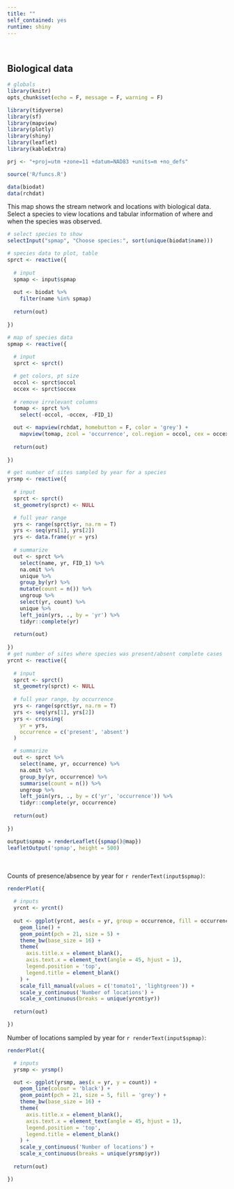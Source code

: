 ```yaml
---
title: ""
self_contained: yes
runtime: shiny
---
```


<br>

## Biological data

```r
# globals
library(knitr)
opts_chunk$set(echo = F, message = F, warning = F)

library(tidyverse)
library(sf)
library(mapview)
library(plotly)
library(shiny)
library(leaflet)
library(kableExtra)

prj <- "+proj=utm +zone=11 +datum=NAD83 +units=m +no_defs"

source('R/funcs.R')

data(biodat)
data(rchdat)
```

This map shows the stream network and locations with biological data.  Select a species to view locations and tabular information of where and when the species was observed.

```r
# select species to show
selectInput("spmap", "Choose species:", sort(unique(biodat$name)))
```

```r
# species data to plot, table
sprct <- reactive({
  
  # input
  spmap <- input$spmap
  
  out <- biodat %>% 
    filter(name %in% spmap)
  
  return(out)
  
})

# map of species data
spmap <- reactive({
  
  # input
  sprct <- sprct()

  # get colors, pt size
  occol <- sprct$occol
  occex <- sprct$occex
  
  # remove irrelevant columns
  tomap <- sprct %>% 
    select(-occol, -occex, -FID_1)

  out <- mapview(rchdat, homebutton = F, color = 'grey') + 
    mapview(tomap, zcol = 'occurrence', col.region = occol, cex = occex, legend = T, homebutton = F, layer = 'occurrence')
 
  return(out)
 
})

# get number of sites sampled by year for a species
yrsmp <- reactive({
  
  # input
  sprct <- sprct()
  st_geometry(sprct) <- NULL

  # full year range
  yrs <- range(sprct$yr, na.rm = T)
  yrs <- seq(yrs[1], yrs[2])
  yrs <- data.frame(yr = yrs)
  
  # summarize  
  out <- sprct %>%
    select(name, yr, FID_1) %>% 
    na.omit %>% 
    unique %>% 
    group_by(yr) %>% 
    mutate(count = n()) %>% 
    ungroup %>% 
    select(yr, count) %>% 
    unique %>% 
    left_join(yrs, ., by = 'yr') %>% 
    tidyr::complete(yr)
  
  return(out)
  
})
# get number of sites where species was present/absent complete cases
yrcnt <- reactive({
  
  # input
  sprct <- sprct()
  st_geometry(sprct) <- NULL
  
  # full year range, by occurrence
  yrs <- range(sprct$yr, na.rm = T)
  yrs <- seq(yrs[1], yrs[2])
  yrs <- crossing(
    yr = yrs, 
    occurrence = c('present', 'absent')
  )

  # summarize
  out <- sprct %>%
    select(name, yr, occurrence) %>% 
    na.omit %>% 
    group_by(yr, occurrence) %>% 
    summarise(count = n()) %>% 
    ungroup %>% 
    left_join(yrs, ., by = c('yr', 'occurrence')) %>% 
    tidyr::complete(yr, occurrence)
  
  return(out)
  
})
```

```r
output$spmap = renderLeaflet({spmap()@map})
leafletOutput('spmap', height = 500)
```

<br></br>
Counts of presence/absence by year for `r renderText(input$spmap)`:
```r
renderPlot({

  # inputs
  yrcnt <- yrcnt()
  
  out <- ggplot(yrcnt, aes(x = yr, group = occurrence, fill = occurrence, y = count)) + 
    geom_line() +
    geom_point(pch = 21, size = 5) +
    theme_bw(base_size = 16) +
    theme(
      axis.title.x = element_blank(), 
      axis.text.x = element_text(angle = 45, hjust = 1), 
      legend.position = 'top', 
      legend.title = element_blank()
    ) + 
    scale_fill_manual(values = c('tomato1', 'lightgreen')) +
    scale_y_continuous('Number of locations') + 
    scale_x_continuous(breaks = unique(yrcnt$yr))
  
  return(out)

})
```

Number of locations sampled by year for `r renderText(input$spmap)`:
```r
renderPlot({

  # inputs
  yrsmp <- yrsmp()

  out <- ggplot(yrsmp, aes(x = yr, y = count)) + 
    geom_line(colour = 'black') +
    geom_point(pch = 21, size = 5, fill = 'grey') +
    theme_bw(base_size = 16) +
    theme(
      axis.title.x = element_blank(), 
      axis.text.x = element_text(angle = 45, hjust = 1), 
      legend.position = 'top', 
      legend.title = element_blank()
    ) + 
    scale_y_continuous('Number of locations') + 
    scale_x_continuous(breaks = unique(yrsmp$yr))
  
  return(out)

})
```

<!-- Select a year and size class to view on the map: -->

<!-- ```{r mapviewsel} -->

<!-- selectInput("cls", "Choose density (S1: yoy, S2: adult):", c('Dens_S1', 'Dens_S2')) -->

<!-- selectInput("yr", "Choose a year to plot:", fishdat$Year %>% unique %>% na.omit) -->
<!-- ``` -->
<!-- ```{r} -->

<!-- mapout <- reactive({ -->

<!--   toplo <- fishdat %>%  -->
<!--     filter(Year %in% input$yr) -->

<!--   out <- mapview(stream, label = stream$STREAM_NM) + -->
<!--     mapview(toplo, zcol = 'Watershed', cex = input$cls, legend = T) -->

<!--   return(out) -->

<!-- }) -->
<!-- ``` -->
<!-- ```{r} -->
<!-- renderLeaflet({mapout()@map}) -->
<!-- ``` -->

<!-- <br></br> -->

